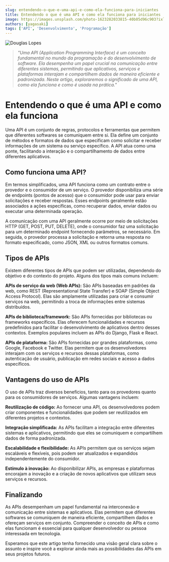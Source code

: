 ```yaml
---
slug: entendendo-o-que-e-uma-api-e-como-ela-funciona-para-iniciantes
title: Entendendo o que é uma API e como ela funciona para iniciantes
image: https://images.unsplash.com/photo-1623282033815-40b05d96c903?ixlib=rb-4.0.3&ixid=M3wxMjA3fDB8MHxwaG90by1wYWdlfHx8fGVufDB8fHx8fA%3D%3D&auto=format&fit=crop&w=1170&q=80
authors: [yagasaki]
tags: ['API', 'Desenvolvimento', 'Programação']
---
```


![](https://images.unsplash.com/photo-1623282033815-40b05d96c903?ixlib=rb-4.0.3&ixid=M3wxMjA3fDB8MHxwaG90by1wYWdlfHx8fGVufDB8fHx8fA%3D%3D&auto=format&fit=crop&w=1170&q=80 "Douglas Lopes")

> _"Uma API (Application Programming Interface) é um conceito fundamental no mundo da programação e do desenvolvimento de software. Ela desempenha um papel crucial na comunicação entre diferentes sistemas, permitindo que aplicativos, serviços e plataformas interajam e compartilhem dados de maneira eficiente e padronizada. Neste artigo, exploraremos o significado de uma API, como ela funciona e como é usada na prática."_

# Entendendo o que é uma API e como ela funciona

Uma API é um conjunto de regras, protocolos e ferramentas que permitem que diferentes softwares se comuniquem entre si. Ela define um conjunto de métodos e formatos de dados que especificam como solicitar e receber informações de um sistema ou serviço específico. A API atua como uma ponte, facilitando a interação e o compartilhamento de dados entre diferentes aplicativos.

<!--truncate-->

## Como funciona uma API?

Em termos simplificados, uma API funciona como um contrato entre o provedor e o consumidor de um serviço. O provedor disponibiliza uma série de endpoints (pontos de acesso) que o consumidor pode usar para enviar solicitações e receber respostas. Esses endpoints geralmente estão associados a ações específicas, como recuperar dados, enviar dados ou executar uma determinada operação.

A comunicação com uma API geralmente ocorre por meio de solicitações HTTP (GET, POST, PUT, DELETE), onde o consumidor faz uma solicitação para um determinado endpoint fornecendo parâmetros, se necessário. Em seguida, o provedor processa a solicitação e retorna uma resposta no formato especificado, como JSON, XML ou outros formatos comuns.

## Tipos de APIs

Existem diferentes tipos de APIs que podem ser utilizadas, dependendo do objetivo e do contexto do projeto. Alguns dos tipos mais comuns incluem:

**APIs de serviço da web (Web APIs):** São APIs baseadas em padrões da web, como REST (Representational State Transfer) e SOAP (Simple Object Access Protocol). Elas são amplamente utilizadas para criar e consumir serviços na web, permitindo a troca de informações entre sistemas distribuídos.

**APIs de biblioteca/framework:** São APIs fornecidas por bibliotecas ou frameworks específicos. Elas oferecem funcionalidades e recursos predefinidos para facilitar o desenvolvimento de aplicativos dentro desses contextos. Exemplos populares incluem as APIs do Django, Flask e React.

**APIs de plataforma:** São APIs fornecidas por grandes plataformas, como Google, Facebook e Twitter. Elas permitem que os desenvolvedores interajam com os serviços e recursos dessas plataformas, como autenticação de usuário, publicação em redes sociais e acesso a dados específicos.

## Vantagens do uso de APIs
O uso de APIs traz diversos benefícios, tanto para os provedores quanto para os consumidores de serviços. Algumas vantagens incluem:

**Reutilização de código:** Ao fornecer uma API, os desenvolvedores podem criar componentes e funcionalidades que podem ser reutilizados em diferentes projetos e contextos.

**Integração simplificada:** As APIs facilitam a integração entre diferentes sistemas e aplicativos, permitindo que eles se comuniquem e compartilhem dados de forma padronizada.

**Escalabilidade e flexibilidade:** As APIs permitem que os serviços sejam escaláveis e flexíveis, pois podem ser atualizados e expandidos independentemente do consumidor.

**Estímulo à inovação:** Ao disponibilizar APIs, as empresas e plataformas encorajam a inovação e a criação de novos aplicativos que utilizam seus serviços e recursos.

## Finalizando
As APIs desempenham um papel fundamental na interconexão e comunicação entre sistemas e aplicativos. Elas permitem que diferentes softwares se comuniquem de maneira eficiente, compartilhem dados e ofereçam serviços em conjunto. Compreender o conceito de APIs e como elas funcionam é essencial para qualquer desenvolvedor ou pessoa interessada em tecnologia. 

Esperamos que este artigo tenha fornecido uma visão geral clara sobre o assunto e inspire você a explorar ainda mais as possibilidades das APIs em seus projetos futuros.